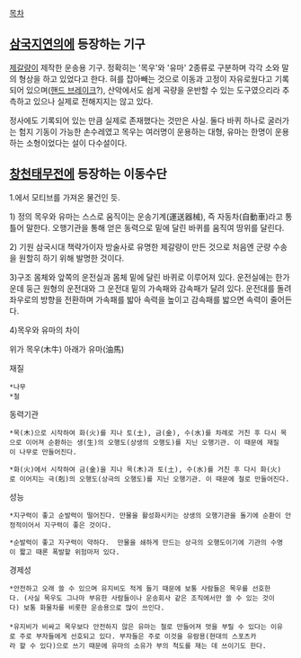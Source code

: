 [[목차]]

== [[삼국지연의]]에 등장하는 기구 ==
[[제갈량]]이 제작한 운송용 기구. 정확히는 '목우'와 '유마' 2종류로 구분하며 각각 소와 말의 형상을 하고 있었다고 한다. 혀를 잡아빼는 것으로 이동과 고정이 자유로웠다고 기록되어 있으며([[핸드 브레이크]]?), 산악에서도 쉽게 곡량을 운반할 수 있는 도구였으리라 추측하고 있으나 실제로 전해지지는 않고 있다.

정사에도 기록되어 있는 만큼 실제로 존재했다는 것만은 사실. 둘다 바퀴 하나로 굴러가는 험지 기동이 가능한 손수레였고 목우는 여러명이 운용하는 대형, 유마는 한명이 운용하는 소형이었다는 설이 다수설이다. 
== [[창천태무전]]에 등장하는 이동수단 ==
1.에서 모티브를 가져온 물건인 듯. 



1) 정의 
목우와 유마는 스스로 움직이는 운송기계(運送器械), 즉 자동차(自動車)라고 통틀어 말한다. 오행기관을 통해 얻은 동력으로 밑에 달린 바퀴를 움직여 땅위를 달린다. 

2) 기원 
삼국시대 책략가이자 방술사로 유명한 제갈량이 만든 것으로 처음엔 군량 수송을 원할히 하기 위해 발명한 것이다. 

3)구조 
몸체와 앞쪽의 운전실과 몸체 밑에 달린 바퀴로 이루어져 있다. 운전실에는 한가운데 둥근 원형의 운전대와 그 운전대 밑의 가속패와 감속패가 달려 있다. 운전대를 돌려 좌우로의 방향을 전환하며 가속패를 밟아 속력을 높이고 감속패를 밟으면 속력이 줄어든다. 

4)목우와 유마의 차이 
 
위가 목우(木牛)
아래가 유마(油馬)
 
재질

 *나무
 *철
 
동력기관

 *목(木)으로 시작하여 화(火)를 지나 토(土), 금(金), 수(水)를 차례로 거친 후 다시 목으로 이어져 순환하는 생(生)의 오행도(상생의 오행도)를 지닌 오행기관. 이 때문에 재질이 나무로 만들어진다.

 *화(火)에서 시작하여 금(金)을 지나 목(木)과 토(土), 수(水)를 거친 후 다시 화(火)로 이어지는 극(剋)의 오행도(상극의 오행도)를 지닌 오행기관. 이 때문에 철로 만들어진다.
 
성능
 
 *지구력이 좋고 순발력이 떨어진다. 만물을 활성화시키는 상생의 오행기관을 돌기에 순환이 안정적이어서 지구력이 좋은 것이다.

 *순발력이 좋고 지구력이 약하다.  만물을 쇄하게 만드는 상극의 오행도이기에 기관의 수명이 짧고 때론 폭발할 위험마저 있다. 

경제성
 
 *안전하고 오래 쓸 수 있으며 유지비도 적게 들기 때문에 보통 사람들은 목우를 선호한다. (사실 목우도 그나마 부유한 사람들이나 운송회사 같은 조직에서만 쓸 수 있는 것이다) 보통 화물차를 비롯한 운송용으로 많이 쓰인다.
 
 *유지비가 비싸고 목우보다 안전하지 않은 유마는 철로 만들어져 멋을 부릴 수 있다는 이유로 주로 부자들에게 선호되고 있다. 부자들은 주로 이것을 유람용(현대의 스포츠카라 할 수 있다)으로 쓰기 때문에 유마의 소유가 부의 척도를 재는 데 쓰이기도 한다.
